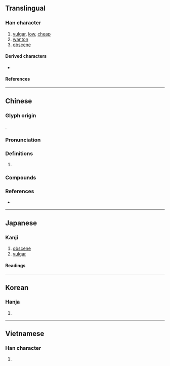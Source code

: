{{character info}}
==Translingual==

===Han character===
{{Han char|rn=94|rad=犬|as=09|sn=12|four=46232|canj=KHWMV|ids=⿰犭畏}}

# [[vulgar]], [[low]], [[cheap]]
# [[wanton]]
# [[obscene]]

====Derived characters====
* {{l|mul|[[𤺸]]}}

====References====
{{Han ref|kx=0714.120|dkj=20519|dj=1126.100|hdz=21357.030|uh=7325}}

----

==Chinese==
{{zh-forms}}

===Glyph origin===
{{Han etym}}
{{Han compound|犬|畏|c1=s|c2=p|ls=psc}}.

===Pronunciation===
{{zh-pron
|m=wěi
|c=wai2,wui2,wui1
|mn=úi/tw:óe
|mc=y
|oc=y
|cat=a
}}

===Definitions===
{{zh-hanzi}}

# {{rfdef|zh}}

===Compounds===
{{zh-der|淫猥|煩猥|猥獕|猥瑣|猥當大任|猥褻|猥賤|貪猥無厭|鄙猥}}

===References===
* {{R:yue:Hanzi}}

----

==Japanese==

===Kanji===
{{ja-kanji|grade=|rs=犬09}}

# [[obscene]]
# [[vulgar]]

====Readings====
{{ja-readings
|on=わい
|kun=みだ-ら, みだ-りに
|nanori=
}}

----

==Korean==

===Hanja===
{{ko-hanja|외}}

# {{rfdef|ko|sort=犬09}}

----

==Vietnamese==

===Han character===
{{vi-readings|rs=犬09|reading=ổi}}

# {{rfdef|vi|sort=犬09}}